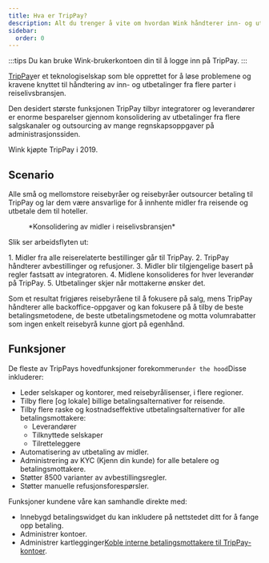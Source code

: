 ```yaml
---
title: Hva er TripPay?
description: Alt du trenger å vite om hvordan Wink håndterer inn- og utbetalinger.
sidebar:
  order: 0
---
```


:::tips
Du kan bruke Wink-brukerkontoen din til å logge inn på TripPay.
:::

[TripPay](https://pay.wink.travel)er et teknologiselskap som ble opprettet for å løse problemene og kravene knyttet til håndtering av inn- og utbetalinger fra flere parter i reiselivsbransjen.

Den desidert største funksjonen TripPay tilbyr integratorer og leverandører er enorme besparelser gjennom konsolidering av utbetalinger fra flere salgskanaler og outsourcing av mange regnskapsoppgaver på administrasjonssiden.

Wink kjøpte TripPay i 2019.

## Scenario

Alle små og mellomstore reisebyråer og reisebyråer outsourcer betaling til TripPay og lar dem være ansvarlige for å innhente midler fra reisende og utbetale dem til hoteller.

<figure>
  <CloudinaryImage width="700" height="525" resize="scale" quality="best" alt="TripPay-fondkonsolidering" src="academy/funds-consolidation" errorImage="noimage_opaque_nyrtl0.png" />

  <figcaption>*Konsolidering av midler i reiselivsbransjen*</figcaption>
</figure>


Slik ser arbeidsflyten ut:

<Steps>
  1. Midler fra alle reiserelaterte bestillinger går til TripPay.
  2. TripPay håndterer avbestillinger og refusjoner.
  3. Midler blir tilgjengelige basert på regler fastsatt av integratoren.
  4. Midlene konsolideres for hver leverandør på TripPay.
  5. Utbetalinger skjer når mottakerne ønsker det.
</Steps>


Som et resultat frigjøres reisebyråene til å fokusere på salg, mens TripPay håndterer alle backoffice-oppgaver og kan fokusere på å tilby de beste betalingsmetodene, de beste utbetalingsmetodene og motta volumrabatter som ingen enkelt reisebyrå kunne gjort på egenhånd.

## Funksjoner

De fleste av TripPays hovedfunksjoner forekommer`under the hood`Disse inkluderer:

* Leder selskaper og kontorer, med reisebyrålisenser, i flere regioner.
* Tilby flere \[og lokale] billige betalingsalternativer for reisende.
* Tilby flere raske og kostnadseffektive utbetalingsalternativer for alle betalingsmottakere:
  * Leverandører
  * Tilknyttede selskaper
  * Tilretteleggere
* Automatisering av utbetaling av midler.
* Administrering av KYC (Kjenn din kunde) for alle betalere og betalingsmottakere.
* Støtter 8500 varianter av avbestillingsregler.
* Støtter manuelle refusjonsforespørsler.

Funksjoner kundene våre kan samhandle direkte med:

* Innebygd betalingswidget du kan inkludere på nettstedet ditt for å fange opp betaling.
* Administrer kontoer.
* Administrer kartlegginger[Koble interne betalingsmottakere til TripPay-kontoer](/payment/mapping).

